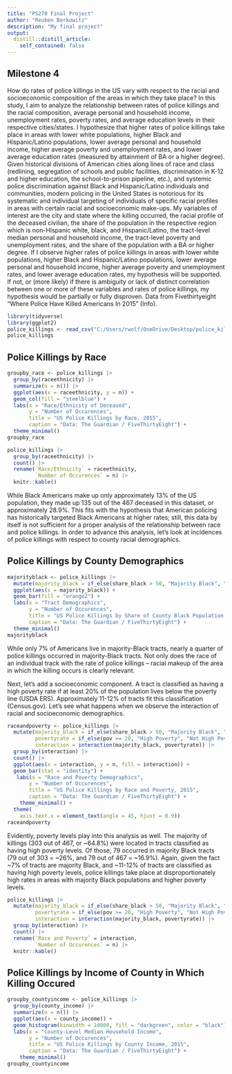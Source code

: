 ```yaml
---
title: "PS270 Final Project"
author: "Reuben Berkowitz"
description: "My final project"
output:
  distill::distill_article:
    self_contained: false
---
```




## Milestone 4

How do rates of police killings in the US vary with respect to the racial and socioeconomic composition of the areas in which they take place? In this study, I aim to analyze the relationship between rates of police killings and the racial composition, average personal and household income, unemployment rates, poverty rates, and average education levels in their respective cities/states. I hypothesize that higher rates of police killings take place in areas with lower white populations, higher Black and Hispanic/Latino populations, lower average personal and household income, higher average poverty and unemployment rates, and lower average education rates (measured by attainment of BA or a higher degree). Given historical divisions of American cities along lines of race and class (redlining, segregation of schools and public facilities, discrimination in K-12 and higher education, the school-to-prison pipeline, etc.), and systemic police discrimination against Black and Hispanic/Latino individuals and communities, modern policing in the United States is notorious for its systematic and individual targeting of individuals of specific racial profiles in areas with certain racial and socioeconomic make-ups. My variables of interest are the city and state where the killing occurred, the racial profile of the deceased civilian, the share of the population in the respective region which is non-Hispanic white, black, and Hispanic/Latino, the tract-level median personal and household income, the tract-level poverty and unemployment rates, and the share of the population with a BA or higher degree. If I observe higher rates of police killings in areas with lower white populations, higher Black and Hispanic/Latino populations, lower average personal and household income, higher average poverty and unemployment rates, and lower average education rates, my hypothesis will be supported. If not, or (more likely) if there is ambiguity or lack of distinct correlation between one or more of these variables and rates of police killings, my hypothesis would be partially or fully disproven. Data from Fivethirtyeight “Where Police Have Killed Americans In 2015” (Info).

```r
library(tidyverse)
library(ggplot2)
police_killings <- read_csv("C:/Users/rwolf/OneDrive/Desktop/police_killings.csv")
police_killings
```

## Police Killings by Race

```r
groupby_race <- police_killings |>
  group_by(raceethnicity) |>
  summarize(n = n()) |>
  ggplot(aes(x = raceethnicity, y = n)) +
  geom_col(fill = "steelblue") +
  labs(x = "Race/Ethnicity of Deceased",
       y = "Number of Occurences",
       title = "US Police Killings by Race, 2015",
       caption = "Data: The Guardian / FiveThirtyEight") +
  theme_minimal()
groupby_race
```

```r
police_killings |>
  group_by(raceethnicity) |>
  count() |>
  rename(`Race/Ethnicity` = raceethnicity,
         `Number of Occurences` = n) |>
  knitr::kable()
```

While Black Americans make up only approximately 13% of the US population, they made up 135 out of the 467 deceased in this dataset, or approximately 28.9%. This fits with the hypothesis that American policing has historically targeted Black Americans at higher rates; still, this data by itself is not sufficient for a proper analysis of the relationship between race and police killings. In order to advance this analysis, let's look at incidences of police killings with respect to county racial demographics.

## Police Killings by County Demographics

```r
majorityblack <- police_killings |>
  mutate(majority_black = if_else(share_black > 50, "Majority Black", "Not Majority Black")) |>
  ggplot(aes(x = majority_black)) +
  geom_bar(fill = "orange2") +
  labs(x = "Tract Demographics",
       y = "Number of Occurences",
       title = "US Police Killings by Share of County Black Population, 2015",
       caption = "Data: The Guardian / FiveThirtyEight") +
  theme_minimal()
majorityblack
```


While only 7% of Americans live in majority-Black tracts, nearly a quarter of police killings occurred in majority-Black tracts. Not only does the race of an individual track with the rate of police killings -- racial makeup of the area in which the killing occurs is clearly relevant.

Next, let's add a socioeconomic component. A tract is classified as having a high poverty rate if at least 20% of the population lives below the poverty line (USDA ERS). Approximately 11-12% of tracts fit this classification (Census.gov). Let's see what happens when we observe the interaction of racial and socioeconomic demographics. 


```r
raceandpoverty <- police_killings |>
  mutate(majority_black = if_else(share_black > 50, "Majority Black", "Not Majority Black"),
         povertyrate = if_else(pov >= 20, "High Poverty", "Not High Poverty"),
         interaction = interaction(majority_black, povertyrate)) |>
  group_by(interaction) |>
  count() |>
  ggplot(aes(x = interaction, y = n, fill = interaction)) +
  geom_bar(stat = "identity") +
   labs(x = "Race and Poverty Demographics",
       y = "Number of Occurences",
       title = "US Police Killings by Race and Poverty, 2015",
       caption = "Data: The Guardian / FiveThirtyEight") +
    theme_minimal() +
  theme(
    axis.text.x = element_text(angle = 45, hjust = 0.9))
raceandpoverty
```

Evidently, poverty levels play into this analysis as well. The majority of killings (303 out of 467, or ~64.8%) were located in tracts classified as having high poverty levels. Of those, 79 occurred in majority Black tracts (79 out of 303 = ~26%, and 79 out of 467 = ~16.9%). Again, given the fact ~7% of tracts are majority Black, and ~11-12% of tracts are classified as having high poverty levels, police killings take place at disproportionately high rates in areas with majority Black populations and higher poverty levels.


```r
police_killings |>
  mutate(majority_black = if_else(share_black > 50, "Majority Black", "Not Majority Black"),
         povertyrate = if_else(pov >= 20, "High Poverty", "Not High Poverty"),
         interaction = interaction(majority_black, povertyrate)) |>
  group_by(interaction) |>
  count() |> 
  rename(`Race and Poverty` = interaction,
         `Number of Occurences` = n) |>
  knitr::kable()
```



## Police Killings by Income of County in Which Killing Occured

```r
groupby_countyincome <- police_killings |>
  group_by(county_income) |>
  summarize(n = n()) |>
  ggplot(aes(x = county_income)) +
  geom_histogram(binwidth = 10000, fill = "darkgreen", color = "black") +
  labs(x = "County-Level Median Household Income",
       y = "Number of Occurences",
       title = "US Police Killings by County Income, 2015",
       caption = "Data: The Guardian / FiveThirtyEight") +
    theme_minimal()
groupby_countyincome
```






  



